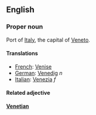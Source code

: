 ==English==

===Proper noun===

Port of [[Italy]], the capital of [[Veneto]].

====Translations====

*[[French]]: [[Venise]]
*[[German]]: [[Venedig]] ''n''
*[[Italian]]: [[Venezia]] ''f''

====Related adjective====

'''[[Venetian]]'''
